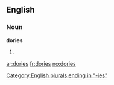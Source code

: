 ==English==

===Noun===
'''dories'''

# {{plural of|[[dory]]}}

[[Category:English plurals ending in "-ies"]]

[[ar:dories]]
[[fr:dories]]
[[no:dories]]